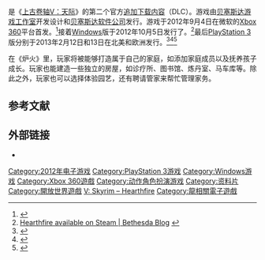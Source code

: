{{NoteTA
| G1=Games
}}
{{Infobox VG
| title = 上古卷轴V：天际·炉火
| english = The Elder Scrolls V: Skyrim – Hearthfire
| image =
| developer = [[贝塞斯达游戏工作室|贝塞斯达游戏工作室]]
| publisher = [[贝塞斯达软件公司|贝塞斯达软件公司]]
| series = [[上古卷轴系列|上古卷轴系列]]
| engine = Creation Engine、[[Havok引擎|Havok引擎]]
| released = '''Xbox 360'''{{Vgrelease|WW|2012年9月4日}}'''Microsoft Windows'''{{Vgrelease|WW|2012年10月5日}}'''PlayStation 3'''{{Vgrelease|NA|2013年2月12日|EU|2013年2月13日}}
| genre = [[动作角色扮演游戏|动作角色扮演]]
| modes = [[单人电子游戏|单人]]
| platforms = [[Xbox_360|Xbox 360]]、[[Microsoft_Windows|Microsoft Windows]]、[[PlayStation_3|PlayStation 3]]
}}

{{Vgname|上古卷轴V：天际·炉火|en=The Elder Scrolls V: Skyrim – Hearthfire}}是《[[上古卷轴V：天际|上古卷轴V：天际]]》的第二个官方[[追加下载内容|追加下载内容]]（DLC）。游戏由[[贝塞斯达游戏工作室|贝塞斯达游戏工作室]]开发设计和[[贝塞斯达软件公司|贝塞斯达软件公司]]发行。游戏于2012年9月4日在微软的[[Xbox_360|Xbox 360]]平台首发。<ref>{{cite web |url=http://www.bethblog.com/2012/08/28/hearthfire-coming-to-xbox-live-on-september-4th/ |title=Hearthfire – Coming to Xbox LIVE on September 4th (Updated) | Bethesda Blog |publisher=Bethblog.com |language=en |date=2012-08-28 |accessdate=2014-12-27 |archive-date=2012-08-30 |archive-url=https://web.archive.org/web/20120830094323/http://www.bethblog.com/2012/08/28/hearthfire-coming-to-xbox-live-on-september-4th/ |dead-url=no }}</ref>接着[[Microsoft_Windows|Windows]]版于2012年10月5日发行了。<ref>[http://www.bethblog.com/2012/10/04/hearthfire-available-on-steam/ Hearthfire available on Steam | Bethesda Blog<!-- Bot generated title -->] {{Wayback|url=http://www.bethblog.com/2012/10/04/hearthfire-available-on-steam/ |date=20180701165022 }}{{en}}</ref>最后[[PlayStation_3|PlayStation 3]]版分别于2013年2月12日和13日在北美和欧洲发行。<ref name="GameRant">{{cite web|url=http://gamerant.com/skyrim-dlc-ps3-february-release/|title='Skyrim's' 'Dragonborn,' 'Hearthfire' & 'Dawnguard' Finally Confirmed for February PS3 Release|work=GameRant.com|last=Sipple|first=Brian|language=en|date=2013-01-18|accessdate=2014-12-27|archive-date=2019-08-06|archive-url=https://web.archive.org/web/20190806122815/https://gamerant.com/skyrim-dlc-ps3-february-release/|dead-url=no}}</ref><ref>{{cite web|url=http://www.cinemablend.com/games/Skyrim-Hearthfire-Releasing-PS3-Today-52729.html|title=Skyrim Hearthfire Releasing On PS3 Today|language=en|accessdate=2014-12-27|date=2013-02-19|archive-date=2013-02-22|archive-url=https://web.archive.org/web/20130222045621/http://www.cinemablend.com/games/Skyrim-Hearthfire-Releasing-PS3-Today-52729.html|dead-url=no}}</ref><ref>{{cite web|url=http://www.latinospost.com/articles/12372/20130218/ps3-skyrim-dlc-release-date-hearthfire-releases.htm|title=PS3 Skyrim DLC Release Date: Hearthfire Releases Tomorrow, Feb. 19, Followed By Dawnguard One Week Later|language=en|accessdate=2014-12-27|date=2013-02-18|archive-date=2013-02-20|archive-url=https://web.archive.org/web/20130220184736/http://www.latinospost.com/articles/12372/20130218/ps3-skyrim-dlc-release-date-hearthfire-releases.htm|dead-url=no}}</ref>

在《炉火》里，玩家将被能够打造属于自己的家庭，如添加家庭成员以及抚养孩子成长。玩家也能建造一些独立的房屋，如诊疗所、图书馆、炼丹室、马车库等。除此之外，玩家也可以选择体验园艺，还有聘请管家来帮忙管理家务。

== 参考文献 ==
{{Reflist}}

== 外部链接 ==
*{{Official website|http://bethsoft.com/en-us/games/hearthfire}}

{{上古卷轴系列}}

{{DEFAULTSORT:Elder Scrolls V: Skyrim – Hearthfire, The}}
[[Category:2012年电子游戏|Category:2012年电子游戏]]
[[Category:PlayStation_3游戏|Category:PlayStation 3游戏]]
[[Category:Windows游戏|Category:Windows游戏]]
[[Category:Xbox_360遊戲|Category:Xbox 360遊戲]]
[[Category:动作角色扮演游戏|Category:动作角色扮演游戏]]
[[Category:资料片|Category:资料片]]
[[Category:開放世界遊戲|Category:開放世界遊戲]]
[[Category:上古卷轴系列|V: Skyrim – Hearthfire]]
[[Category:龍相關電子遊戲|Category:龍相關電子遊戲]]